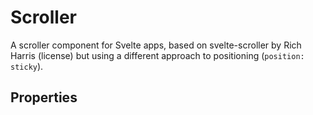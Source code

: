 

<Meta of={ScrollerStories} />

# Scroller

A scroller component for Svelte apps, based on svelte-scroller by Rich Harris (license) but using a different approach to positioning (`position: sticky`).

## Properties

<Controls of={ScrollerStories.Default} />
